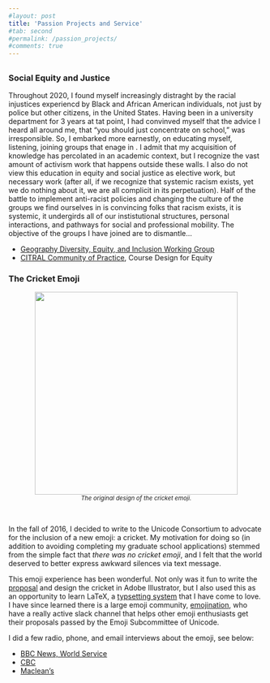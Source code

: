 ```yaml
---
#layout: post
title: 'Passion Projects and Service'
#tab: second
#permalink: /passion_projects/
#comments: true
---
```

## {.tabset}

### Social Equity and Justice

Throughout 2020, I found myself increasingly distraght by the racial injustices experiencd by Black and African American individuals, not just by police but other citizens, in the United States. Having been in a university department for 3 years at tat point, I had convinved myself that the advice I heard all around me, that "you should just concentrate on school," was irresponsible. So, I embarked more earnestly, on educating myself, listening, joining groups that enage in . I admit that my acquisition of knowledge has percolated in an academic context, but I recognize the vast amount of activism work that happens outside these walls. I also do not view this education in equity and social justice as elective work, but necessary work (after all, if we recognize that systemic racism exists, yet we do nothing about it, we are all complicit in its perpetuation). Half of the battle to implement anti-racist policies and changing the culture of the groups we find ourselves in is convincing folks that racism exists, it is systemic, it undergirds all of our instistutional structures, personal interactions, and pathways for social and professional mobility. The objective of the groups I have joined are to dismantle...

* [Geography Diversity, Equity, and Inclusion Working Group](https://www.geog.ucsb.edu/about/equity-diversity-inclusion)
* [CITRAL Community of Practice](https://www.citral.ucsb.edu/innovations), Course Design for Equity

### The Cricket Emoji

<center><img src="images/cricket1.png" width="400"></center>
<center><sub> *The original design of the cricket emoji.* </sub></center>

<br>

In the fall of 2016, I decided to write to the Unicode Consortium to advocate for the inclusion of a new emoji: a cricket. My motivation for doing so (in addition to avoiding completing my graduate school applications) stemmed from the simple fact that *there was no cricket emoji*, and I felt that the world deserved to better express awkward silences via text message.

This emoji experience has been wonderful. Not only was it fun to write the [proposal](http://www.unicode.org/L2/L2016/16300-cricket-emoji.pdf) and design the cricket in Adobe Illustrator, but I also used this as an opportunity to learn LaTeX, a [typsetting system](https://www.latex-project.org/) that I have come to love. I have since learned there is a large emoji community, [emojination](http://www.emojination.org/), who have a really active slack channel that helps other emoji enthusiasts get their proposals passed by the Emoji Subcommittee of Unicode.

I did a few radio, phone, and email interviews about the emoji, see below:

* [BBC News, World Service](https://www.bbc.co.uk/programmes/p058n6sc)
* [CBC](https://www.cbc.ca/news/canada/british-columbia/cricket-emoji-yohei-rosen-1.4195364)
* [Maclean's](https://www.macleans.ca/society/technology/how-a-canadian-helped-create-the-new-cricket-emoji/)



## {-}